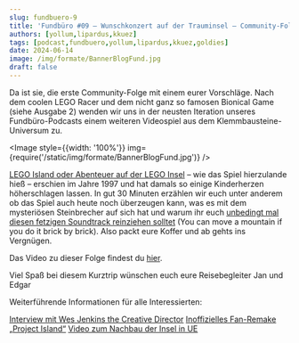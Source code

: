 ```yaml
---
slug: fundbuero-9
title: 'Fundbüro #09 – Wunschkonzert auf der Trauminsel – Community-Folge 1'
authors: [yollum,lipardus,kkuez]
tags: [podcast,fundbuero,yollum,lipardus,kkuez,goldies]
date: 2024-06-14
image: /img/formate/BannerBlogFund.jpg
draft: false
---
```





Da ist sie, die erste Community-Folge mit einem eurer Vorschläge. Nach dem coolen LEGO Racer und dem nicht ganz so famosen Bionical Game (siehe Ausgabe 2) wenden wir uns in der neusten Iteration unseres Fundbüro-Podcasts einem weiteren Videospiel aus dem Klemmbausteine-Universum zu.

<Image style={{width: '100%'}} img={require('/static/img/formate/BannerBlogFund.jpg')} />

<!--truncate-->

[LEGO Island oder Abenteuer auf der LEGO Insel](https://www.mobygames.com/game/5188/lego-island/) – wie das Spiel hierzulande hieß – erschien im Jahre 1997 und hat damals so einige Kinderherzen höherschlagen lassen. In gut 30 Minuten erzählen wir euch unter anderem ob das Spiel auch heute noch überzeugen kann, was es mit dem mysteriösen Steinbrecher auf sich hat und warum ihr euch [unbedingt mal diesen fetzigen Soundtrack reinziehen solltet](https://www.youtube.com/watch?v=UnHZYubEzcc) (You can move a mountain if you do it brick by brick).
Also packt eure Koffer und ab gehts ins Vergnügen.

Das Video zu dieser Folge findest du [hier](https://youtu.be/h_nuxrUgaSc).

Viel Spaß bei diesem Kurztrip wünschen euch eure Reisebegleiter
Jan und Edgar

Weiterführende Informationen für alle Interessierten:

[Interview mit Wes Jenkins the Creative Director](https://le717.github.io/LEGO-Island-VGF/legoisland/interview.html)
[Inoffizielles Fan-Remake „Project Island“](https://projectisland.org/)
[Video zum Nachbau der Insel in UE](https://www.youtube.com/watch?v=DYGjqTFZIvU)

<ReactPlayer
    width="100%"
    height="50px"
    controls
    url='https://m10z.picnotes.de/Fundbuero/Fundbuero_009.mp3'
/>
